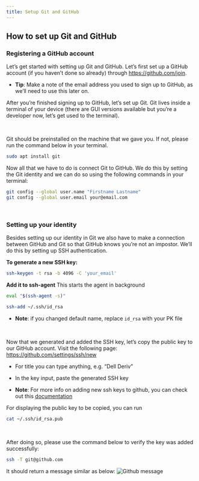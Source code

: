 ```yaml
---
title: Setup Git and GitHub
---
```


## How to set up Git and GitHub

### Registering a GitHub account

Let’s get started with setting up Git and GitHub. Let’s first set up a GitHub account (if
you haven’t done so already) through https://github.com/join.

- **Tip**: Make a note of the email address you used to sign up to GitHub, as we’ll
need to use this later on.

After you’re finished signing up to GitHub, let’s set up Git. Git lives inside a terminal of
your device (there are GUI versions available but you’re a developer now, let’s get used
to the terminal).

<br />

Git should be preinstalled on the machine that we gave you. If not, please run the command 
below in your terminal.

```bash
sudo apt install git
```

Now all that we have to do is connect Git to GitHub. We do this by setting the Git identity 
and we can do so using the following commands in your terminal:


```bash
git config --global user.name "Firstname Lastname"
git config --global user.email your@email.com
```
<br />

### Setting up your identity

Besides setting up our identity in Git we also have to make a connection between
GitHub and Git so that GitHub knows you’re not an impostor. We’ll do this by setting up
SSH authentication.

**To generate a new SSH key:**

```bash
ssh-keygen -t rsa -b 4096 -C 'your_email'
```

**Add it to ssh-agent**
This starts the agent in background

```bash
eval "$(ssh-agent -s)"
```
```bash
ssh-add ~/.ssh/id_rsa
```
- **Note**: if you changed default name, replace `id_rsa` with your PK file

<br />

Now that we generated and added the SSH key, let’s copy the public key to our GitHub account. Visit
the following page: https://github.com/settings/ssh/new
- For title you can type anything, e.g. “Dell Deriv”
- In the key input, paste the generated SSH key

- **Note**: For more info on adding new ssh keys to github, you can check out this 
[documentation](https://docs.github.com/en/github/authenticating-to-github/adding-a-new-ssh-key-to-your-github-account)

For displaying the public key to be copied, you can run

```bash
cat ~/.ssh/id_rsa.pub
```
<br />

After doing so, please use the command below to verify the key was added
successfully:

```bash
ssh -T git@github.com
```

It should return a message similar as below:
![Github message](/github-message.jpg)